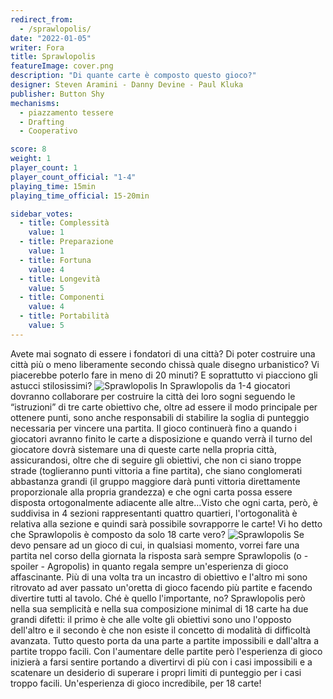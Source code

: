 ```yaml
---
redirect_from:
  - /sprawlopolis/
date: "2022-01-05"
writer: Fora
title: Sprawlopolis
featureImage: cover.png
description: "Di quante carte è composto questo gioco?"
designer: Steven Aramini - Danny Devine - Paul Kluka
publisher: Button Shy
mechanisms:
  - piazzamento tessere
  - Drafting
  - Cooperativo

score: 8
weight: 1
player_count: 1
player_count_official: "1-4"
playing_time: 15min
playing_time_official: 15-20min

sidebar_votes:
  - title: Complessità
    value: 1
  - title: Preparazione
    value: 1
  - title: Fortuna
    value: 4
  - title: Longevità
    value: 5
  - title: Componenti
    value: 4
  - title: Portabilità
    value: 5
---
```


<Setting>
  Avete mai sognato di essere i fondatori di una città? Di poter costruire una
  città più o meno liberamente secondo chissà quale disegno urbanistico? Vi
  piacerebbe poterlo fare in meno di 20 minuti? E soprattutto vi piacciono gli
  astucci stilosissimi?
</Setting>

<img src="./game1.jpg" alt="Sprawlopolis" />

<Rules>
  In Sprawlopolis da 1-4 giocatori dovranno collaborare per costruire la città
  dei loro sogni seguendo le “istruzioni” di tre carte obiettivo che, oltre ad
  essere il modo principale per ottenere punti, sono anche responsabili di
  stabilire la soglia di punteggio necessaria per vincere una partita. Il gioco
  continuerà fino a quando i giocatori avranno finito le carte a disposizione e
  quando verrà il turno del giocatore dovrà sistemare una di queste carte nella
  propria città, assicurandosi, oltre che di seguire gli obiettivi, che non ci
  siano troppe strade (toglieranno punti vittoria a fine partita), che siano
  conglomerati abbastanza grandi (il gruppo maggiore darà punti vittoria
  direttamente proporzionale alla propria grandezza) e che ogni carta possa
  essere disposta ortogonalmente adiacente alle altre…Visto che ogni carta,
  però, è suddivisa in 4 sezioni rappresentanti quattro quartieri,
  l'ortogonalità è relativa alla sezione e quindi sarà possibile sovrapporre le
  carte! Vi ho detto che Sprawlopolis è composto da solo 18 carte vero?
</Rules>

<img src="./game2.jpg" alt="Sprawlopolis" />

<Feedback>
  Se devo pensare ad un gioco di cui, in qualsiasi momento, vorrei fare una
  partita nel corso della giornata la risposta sarà sempre Sprawlopolis (o -
  spoiler - Agropolis) in quanto regala sempre un'esperienza di gioco
  affascinante. Più di una volta tra un incastro di obiettivo e l'altro mi sono
  ritrovato ad aver passato un'oretta di gioco facendo più partite e facendo
  divertire tutti al tavolo. Ché è quello l'importante, no? Sprawlopolis però
  nella sua semplicità e nella sua composizione minimal di 18 carte ha due
  grandi difetti: il primo è che alle volte gli obiettivi sono uno l'opposto
  dell'altro e il secondo è che non esiste il concetto di modalità di difficoltà
  avanzata. Tutto questo porta da una parte a partite impossibili e dall'altra a
  partite troppo facili. Con l'aumentare delle partite però l'esperienza di
  gioco inizierà a farsi sentire portando a divertirvi di più con i casi
  impossibili e a scatenare un desiderio di superare i propri limiti di
  punteggio per i casi troppo facili. Un'esperienza di gioco incredibile, per 18
  carte!
</Feedback>

<Instagram id="CYVyUe5lVOO" />
